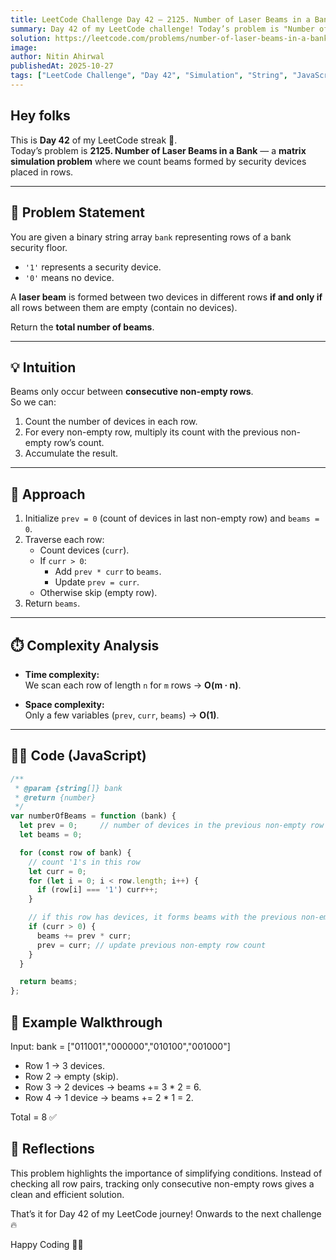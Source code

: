 ```yaml
---
title: LeetCode Challenge Day 42 — 2125. Number of Laser Beams in a Bank  
summary: Day 42 of my LeetCode challenge! Today’s problem is "Number of Laser Beams in a Bank". I explain how to count security devices row by row, track consecutive non-empty rows, and share my JavaScript solution with complexity analysis.  
solution: https://leetcode.com/problems/number-of-laser-beams-in-a-bank/solutions/7304966/2125-number-of-laser-beams-in-a-bank-by-y06nf
image:  
author: Nitin Ahirwal  
publishedAt: 2025-10-27  
tags: ["LeetCode Challenge", "Day 42", "Simulation", "String", "JavaScript", "Medium", "Portfolio"]  
---
```


## Hey folks

This is **Day 42** of my LeetCode streak 🚀.  
Today’s problem is **2125. Number of Laser Beams in a Bank** — a **matrix simulation problem** where we count beams formed by security devices placed in rows.

---

## 📌 Problem Statement

You are given a binary string array `bank` representing rows of a bank security floor.  
- `'1'` represents a security device.  
- `'0'` means no device.  

A **laser beam** is formed between two devices in different rows **if and only if** all rows between them are empty (contain no devices).  

Return the **total number of beams**.

---

## 💡 Intuition

Beams only occur between **consecutive non-empty rows**.  
So we can:  
1. Count the number of devices in each row.  
2. For every non-empty row, multiply its count with the previous non-empty row’s count.  
3. Accumulate the result.

---

## 🔑 Approach

1. Initialize `prev = 0` (count of devices in last non-empty row) and `beams = 0`.  
2. Traverse each row:  
   - Count devices (`curr`).  
   - If `curr > 0`:  
     - Add `prev * curr` to `beams`.  
     - Update `prev = curr`.  
   - Otherwise skip (empty row).  
3. Return `beams`.

---

## ⏱️ Complexity Analysis

- **Time complexity:**  
  We scan each row of length `n` for `m` rows → **O(m · n)**.  

- **Space complexity:**  
  Only a few variables (`prev`, `curr`, `beams`) → **O(1)**.  

---

## 🧑‍💻 Code (JavaScript)

```javascript
/**
 * @param {string[]} bank
 * @return {number}
 */
var numberOfBeams = function (bank) {
  let prev = 0;     // number of devices in the previous non-empty row
  let beams = 0;

  for (const row of bank) {
    // count '1's in this row
    let curr = 0;
    for (let i = 0; i < row.length; i++) {
      if (row[i] === '1') curr++;
    }

    // if this row has devices, it forms beams with the previous non-empty row
    if (curr > 0) {
      beams += prev * curr;
      prev = curr; // update previous non-empty row count
    }
  }

  return beams;
};
```

## 🧪 Example Walkthrough

Input:
bank = ["011001","000000","010100","001000"]

  -  Row 1 → 3 devices.
  -  Row 2 → empty (skip).
  -  Row 3 → 2 devices → beams += 3 * 2 = 6.
  -  Row 4 → 1 device → beams += 2 * 1 = 2.

Total = 8 ✅

## 🎥 Reflections

This problem highlights the importance of simplifying conditions.
Instead of checking all row pairs, tracking only consecutive non-empty rows gives a clean and efficient solution.

That’s it for Day 42 of my LeetCode journey!
Onwards to the next challenge 🔥

Happy Coding 👨‍💻